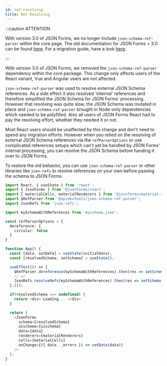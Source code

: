 ```yaml
---
id: ref-resolving
title: Ref Resolving
---
```


:::caution ATTENTION

With version 3.0 of JSON Forms, we no longer include `json-schema-ref-parser` within the core page. 
The old documentation for JSON Forms < 3.0 can be found <a href="/docs/deprecated/ref-resolving-legacy">here</a>. 
For a migration guide, have a look <a href="https://github.com/eclipsesource/jsonforms/blob/master/MIGRATION.md">here</a>.

:::

With version 3.0 of JSON Forms, we removed the `json-schema-ref-parser` dependency within the core package.
This change only affects users of the React variant, Vue and Angular users are not affected.

`json-schema-ref-parser` was used to resolve external JSON Schema references.
As a side effect it also resolved 'internal' references and therefore simplified the JSON Schema for JSON Forms' processing.
However that resolving was quite slow, the JSON Schema was mutated in place and `json-schema-ref-parser` brought in Node-only dependencies which needed to be polyfilled.
Also all users of JSON Forms React had to pay the resolving effort, whether they needed it or not.

Most React users should be unaffected by this change and don't need to spend any migration efforts.
However when you relied on the resolving of external JSON Schema references via the `refParserOptions` or use complicated references setups which can't yet be handled by JSON Forms' internal processing, you can resolve the JSON Schema before handing it over to JSON Forms.

To restore the old behavior, you can use `json-schema-ref-parser` or other libraries like `json-refs` to resolve references on your own before passing the schema to JSON Forms.

```ts
import React, { useState } from 'react';
import { JsonForms } from '@jsonforms/react';
import { materialCells, materialRenderers } from '@jsonforms/material-renderers';
import $RefParser from '@apidevtools/json-schema-ref-parser';
import JsonRefs from 'json-refs';

import mySchemaWithReferences from 'myschema.json';

const refParserOptions = {
  dereference: {
    circular: false
  }
}

function App() {
  const [data, setData] = useState(initialData);
  const [resolvedSchema, setSchema] = useState();

  useEffect(() => {
    $RefParser.dereference(mySchemaWithReferences).then(res => setSchema(res.$schema));
    // or
    JsonRefs.resolveRefs(mySchemaWithReferences).then(res => setSchema(res.resolved));
  },[]);

  if(resolvedSchema === undefined) {
    return <div> Loading... </div>
  }

  return (
    <JsonForms
      schema={resolvedSchema}
      uischema={uischema}
      data={data}
      renderers={materialRenderers}
      cells={materialCells}
      onChange={({ data, _errors }) => setData(data)}
    />
  );
}
```
